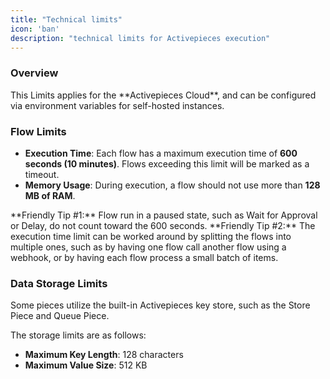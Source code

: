 ```yaml
---
title: "Technical limits"
icon: 'ban'
description: "technical limits for Activepieces execution"
---
```


### Overview

<Warning>
This Limits applies for the **Activepieces Cloud**, and can be configured via environment variables for self-hosted instances.
</Warning>

### Flow Limits

- **Execution Time**: Each flow has a maximum execution time of **600 seconds (10 minutes)**. Flows exceeding this limit will be marked as a timeout.
- **Memory Usage**: During execution, a flow should not use more than **128 MB of RAM**.

<Tip>
**Friendly Tip #1:** Flow run in a paused state, such as Wait for Approval or Delay, do not count toward the 600 seconds.
</Tip>

<Tip>
**Friendly Tip #2:** The execution time limit can be worked around by splitting the flows into multiple ones, such as by having one flow call another flow using a webhook, or by having each flow process a small batch of items.
</Tip>

### Data Storage Limits

Some pieces utilize the built-in Activepieces key store, such as the Store Piece and Queue Piece.

The storage limits are as follows:

- **Maximum Key Length**: 128 characters
- **Maximum Value Size**: 512 KB


